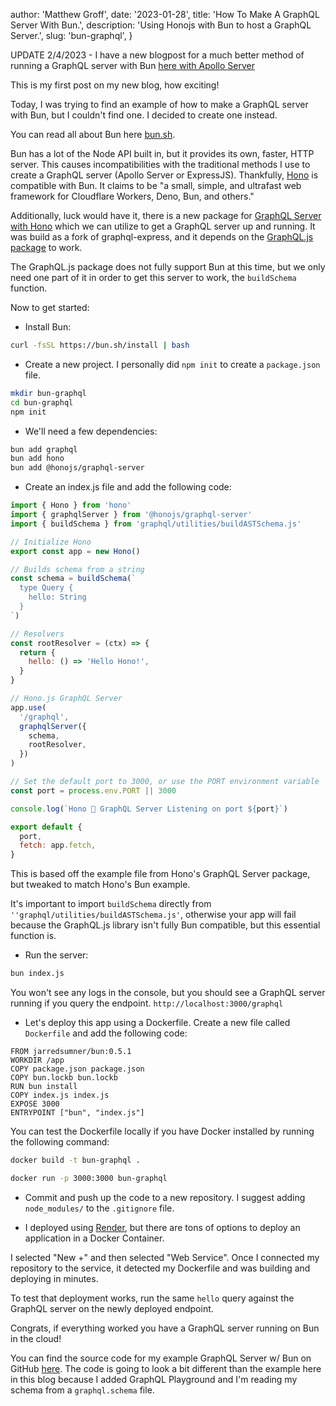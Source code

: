 
  author: 'Matthew Groff',
  date: '2023-01-28',
  title: 'How To Make A GraphQL Server With Bun.',
  description: 'Using Honojs with Bun to host a GraphQL Server.',
  slug: 'bun-graphql',
}


UPDATE 2/4/2023 - I have a new blogpost for a much better method of running a GraphQL server with Bun [here with Apollo Server](https://groff.dev/bun-apollo-server/)

This is my first post on my new blog, how exciting!

Today, I was trying to find an example of how to make a GraphQL server with Bun, but I couldn't find one. I decided to create one instead.

You can read all about Bun here [bun.sh](https://bun.sh/).

Bun has a lot of the Node API built in, but it provides its own, faster, HTTP server. This causes incompatibilities with the traditional methods I use to create a GraphQL server (Apollo Server or ExpressJS). Thankfully, [Hono](https://github.com/honojs/hono) is compatible with Bun. It claims to be "a small, simple, and ultrafast web framework for Cloudflare Workers, Deno, Bun, and others."

Additionally, luck would have it, there is a new package for [GraphQL Server with Hono](https://www.npmjs.com/package/@honojs/graphql-server) which we can utilize to get a GraphQL server up and running. It was build as a fork of graphql-express, and it depends on the [GraphQL.js package](https://www.npmjs.com/package/graphql) to work.

The GraphQL.js package does not fully support Bun at this time, but we only need one part of it in order to get this server to work, the `buildSchema` function.

Now to get started:

- Install Bun:

```bash
curl -fsSL https://bun.sh/install | bash
```

- Create a new project. I personally did `npm init` to create a `package.json` file.

```bash
mkdir bun-graphql
cd bun-graphql
npm init
```

- We'll need a few dependencies:

```bash
bun add graphql
bun add hono
bun add @honojs/graphql-server
```

- Create an index.js file and add the following code:

```javascript
import { Hono } from 'hono'
import { graphqlServer } from '@honojs/graphql-server'
import { buildSchema } from 'graphql/utilities/buildASTSchema.js'

// Initialize Hono
export const app = new Hono()

// Builds schema from a string
const schema = buildSchema(`
  type Query {
    hello: String
  }
`)

// Resolvers
const rootResolver = (ctx) => {
  return {
    hello: () => 'Hello Hono!',
  }
}

// Hono.js GraphQL Server
app.use(
  '/graphql',
  graphqlServer({
    schema,
    rootResolver,
  })
)

// Set the default port to 3000, or use the PORT environment variable
const port = process.env.PORT || 3000

console.log(`Hono 🥟 GraphQL Server Listening on port ${port}`)

export default {
  port,
  fetch: app.fetch,
}
```

This is based off the example file from Hono's GraphQL Server package, but tweaked to match Hono's Bun example.

It's important to import `buildSchema` directly from `''graphql/utilities/buildASTSchema.js'`, otherwise your app will fail because the GraphQL.js library isn't fully Bun compatible, but this essential function is.

- Run the server:

```bash
bun index.js
```

You won't see any logs in the console, but you should see a GraphQL server running if you query the endpoint. `http://localhost:3000/graphql`

- Let's deploy this app using a Dockerfile. Create a new file called `Dockerfile` and add the following code:

```
FROM jarredsumner/bun:0.5.1
WORKDIR /app
COPY package.json package.json
COPY bun.lockb bun.lockb
RUN bun install
COPY index.js index.js
EXPOSE 3000
ENTRYPOINT ["bun", "index.js"]
```

You can test the Dockerfile locally if you have Docker installed by running the following command:

```bash
docker build -t bun-graphql .

docker run -p 3000:3000 bun-graphql
```

- Commit and push up the code to a new repository. I suggest adding `node_modules/` to the `.gitignore` file.

- I deployed using [Render](https://render.com/), but there are tons of options to deploy an application in a Docker Container.

I selected "New +" and then selected "Web Service". Once I connected my repository to the service, it detected my Dockerfile and was building and deploying in minutes.

To test that deployment works, run the same `hello` query against the GraphQL server on the newly deployed endpoint.

Congrats, if everything worked you have a GraphQL server running on Bun in the cloud!

You can find the source code for my example GraphQL Server w/ Bun on GitHub [here](https://github.com/mattlgroff/bun-graphql). The code is going to look a bit different than the example here in this blog because I added GraphQL Playground and I'm reading my schema from a `graphql.schema` file.
